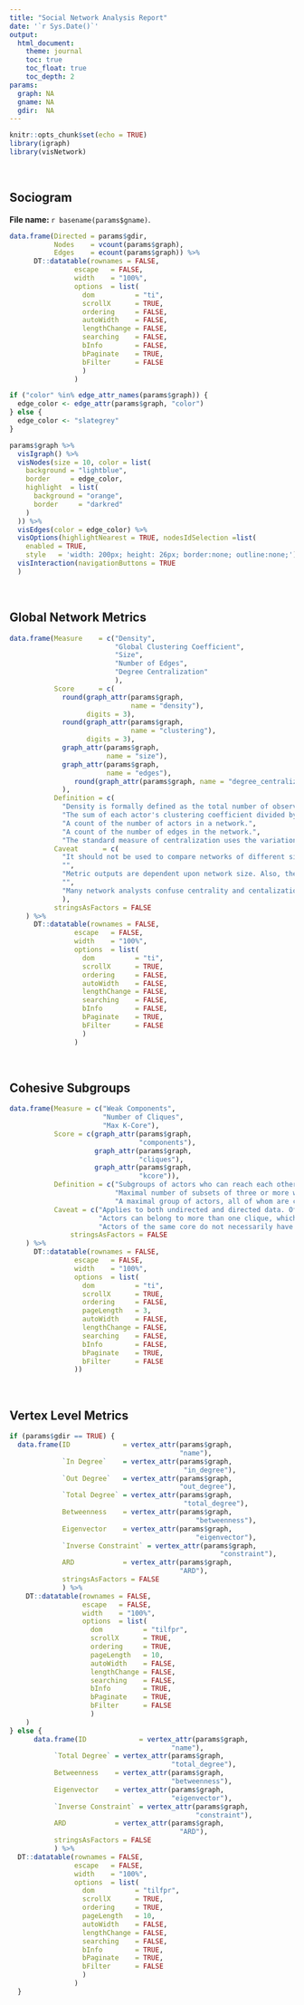 ```yaml
---
title: "Social Network Analysis Report"
date: '`r Sys.Date()`'
output: 
  html_document:
    theme: journal
    toc: true
    toc_float: true
    toc_depth: 2
params:
  graph: NA
  gname: NA
  gdir:  NA
---
```


```r
knitr::opts_chunk$set(echo = TRUE)
library(igraph)
library(visNetwork)
```

<br>

## Sociogram

<b> File name: </b> `r basename(params$gname)`.

```r
data.frame(Directed = params$gdir,
           Nodes    = vcount(params$graph),
           Edges    = ecount(params$graph)) %>%
      DT::datatable(rownames = FALSE,
                escape   = FALSE,
                width    = "100%",
                options  = list(
                  dom          = "ti",
                  scrollX      = TRUE,
                  ordering     = FALSE,
                  autoWidth    = FALSE,
                  lengthChange = FALSE,
                  searching    = FALSE,
                  bInfo        = FALSE,
                  bPaginate    = TRUE,
                  bFilter      = FALSE
                  )
                )
```


```r
if ("color" %in% edge_attr_names(params$graph)) {
  edge_color <- edge_attr(params$graph, "color")
} else {
  edge_color <- "slategrey"
}

params$graph %>%
  visIgraph() %>%
  visNodes(size = 10, color = list(
    background = "lightblue",
    border     = edge_color,
    highlight  = list(
      background = "orange",
      border     = "darkred"
    )
  )) %>%
  visEdges(color = edge_color) %>%
  visOptions(highlightNearest = TRUE, nodesIdSelection =list(
    enabled = TRUE,
    style   = 'width: 200px; height: 26px; border:none; outline:none;')) %>%
  visInteraction(navigationButtons = TRUE
  )
```

<br>

## Global Network Metrics

```r
data.frame(Measure    = c("Density",
                          "Global Clustering Coefficient",
                          "Size",
                          "Number of Edges",
                          "Degree Centralization"
                          ),
           Score      = c(
             round(graph_attr(params$graph,
                              name = "density"),
                   digits = 3),
             round(graph_attr(params$graph,
                              name = "clustering"),
                   digits = 3),
             graph_attr(params$graph,
                        name = "size"),
             graph_attr(params$graph,
                        name = "edges"),
                round(graph_attr(params$graph, name = "degree_centralization"), digits = 3)
             ),
           Definition = c(
             "Density is formally defined as the total number of observed ties in a network divided by the total possible number of ties in that network. The output ranges from 0 to 1.",
             "The sum of each actor's clustering coefficient divided by the number of actors within the network.",
             "A count of the number of actors in a network.",
             "A count of the number of edges in the network.",
             "The standard measure of centralization uses the variation in actor degree centrality within the network to measure the level of centralization. More variation yields higher network centralization scores, while less variation yields lower scores. Formally, it is the ratio of the actual sum of differences in actor centrality over the theoretical maximum, yielding a score somewhere between 0.0 and 1.0."),
           Caveat      = c(
             "It should not be used to compare networks of different sizes.",
             "",
             "Metric outputs are dependent upon network size. Also, the manner in which an analyst sets an examination's boundaries may not reflect the actual size of a network.",
             "",
             "Many network analysts confuse centrality and centalization."
             ),
           stringsAsFactors = FALSE
    ) %>%
      DT::datatable(rownames = FALSE,
                escape   = FALSE,
                width    = "100%",
                options  = list(
                  dom          = "ti",
                  scrollX      = TRUE,
                  ordering     = FALSE,
                  autoWidth    = FALSE,
                  lengthChange = FALSE,
                  searching    = FALSE,
                  bInfo        = FALSE,
                  bPaginate    = TRUE,
                  bFilter      = FALSE
                  )
                )
```

<br>

## Cohesive Subgroups

```r
data.frame(Measure = c("Weak Components",
                       "Number of Cliques",
                       "Max K-Core"),
           Score = c(graph_attr(params$graph,
                                "components"),
                     graph_attr(params$graph,
                                "cliques"),
                     graph_attr(params$graph,
                                "kcore")),
           Definition = c("Subgroups of actors who can reach each other directly or indirectly.",
                          "Maximal number of subsets of three or more where each actor is directly connected to all others.",
                          "A maximal group of actors, all of whom are connected to some number (k) of other group members."),
           Caveat = c("Applies to both undirected and directed data. Often not very useful in a well-connected network.",
                      "Actors can belong to more than one clique, which can often makes identifying distinct subgroups impossible (i.e., where each actor is assigned to one and only one subgroup). Several alternative clique algorithms exist to ease the restrictions that each actor is directly connected to one another.",
                      "Actors of the same core do not necessarily have to be connected to one another."),
               stringsAsFactors = FALSE
    ) %>%
      DT::datatable(rownames = FALSE,
                escape   = FALSE,
                width    = "100%",
                options  = list(
                  dom          = "ti",
                  scrollX      = TRUE,
                  ordering     = FALSE,
                  pageLength   = 3,
                  autoWidth    = FALSE,
                  lengthChange = FALSE,
                  searching    = FALSE,
                  bInfo        = FALSE,
                  bPaginate    = TRUE,
                  bFilter      = FALSE
                ))
```

<br>

## Vertex Level Metrics

```r
if (params$gdir == TRUE) {
  data.frame(ID             = vertex_attr(params$graph,
                                          "name"),
             `In Degree`    = vertex_attr(params$graph,
                                           "in_degree"),
             `Out Degree`   = vertex_attr(params$graph,
                                          "out_degree"),
             `Total Degree` = vertex_attr(params$graph,
                                           "total_degree"),
             Betweenness    = vertex_attr(params$graph,
                                              "betweenness"),
             Eigenvector    = vertex_attr(params$graph,
                                              "eigenvector"),
             `Inverse Constraint` = vertex_attr(params$graph,
                                                    "constraint"),
             ARD            = vertex_attr(params$graph,
                                          "ARD"),
             stringsAsFactors = FALSE
             ) %>%
    DT::datatable(rownames = FALSE,
                  escape   = FALSE,
                  width    = "100%",
                  options  = list(
                    dom          = "tilfpr",
                    scrollX      = TRUE,
                    ordering     = TRUE,
                    pageLength   = 10,
                    autoWidth    = FALSE,
                    lengthChange = FALSE,
                    searching    = FALSE,
                    bInfo        = TRUE,
                    bPaginate    = TRUE,
                    bFilter      = FALSE
                    )
    )
} else {
      data.frame(ID             = vertex_attr(params$graph,
                                        "name"),
           `Total Degree` = vertex_attr(params$graph,
                                        "total_degree"),
           Betweenness    = vertex_attr(params$graph,
                                        "betweenness"),
           Eigenvector    = vertex_attr(params$graph,
                                        "eigenvector"),
           `Inverse Constraint` = vertex_attr(params$graph,
                                              "constraint"),
           ARD            = vertex_attr(params$graph,
                                          "ARD"),
           stringsAsFactors = FALSE
           ) %>%
  DT::datatable(rownames = FALSE,
                escape   = FALSE,
                width    = "100%",
                options  = list(
                  dom          = "tilfpr",
                  scrollX      = TRUE,
                  ordering     = TRUE,
                  pageLength   = 10,
                  autoWidth    = FALSE,
                  lengthChange = FALSE,
                  searching    = FALSE,
                  bInfo        = TRUE,
                  bPaginate    = TRUE,
                  bFilter      = FALSE
                  )
                ) 
  }
```

